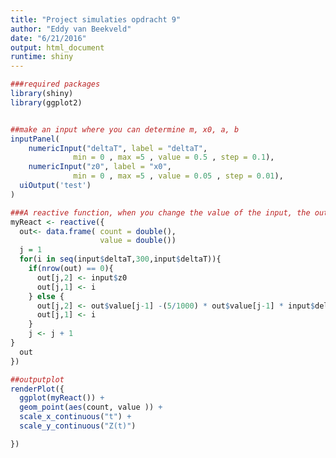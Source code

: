 ---
title: "Project simulaties opdracht 9"
author: "Eddy van Beekveld"
date: "6/21/2016"
output: html_document
runtime: shiny
---

```{r, echo=FALSE}
###required packages
library(shiny)
library(ggplot2)


##make an input where you can determine m, x0, a, b
inputPanel(
    numericInput("deltaT", label = "deltaT",
              min = 0 , max =5 , value = 0.5 , step = 0.1),
    numericInput("z0", label = "x0",
              min = 0 , max =5 , value = 0.05 , step = 0.01),
  uiOutput('test')
)

###A reactive function, when you change the value of the input, the output changes.
myReact <- reactive({
  out<- data.frame( count = double(),
                    value = double())
  j = 1
  for(i in seq(input$deltaT,300,input$deltaT)){
    if(nrow(out) == 0){
      out[j,2] <- input$z0
      out[j,1] <- i
    } else {
      out[j,2] <- out$value[j-1] -(5/1000) * out$value[j-1] * input$deltaT
      out[j,1] <- i
    }
    j <- j + 1
}
  out
})

##outputplot
renderPlot({
  ggplot(myReact()) +
  geom_point(aes(count, value )) +
  scale_x_continuous("t") +
  scale_y_continuous("Z(t)")

})



```